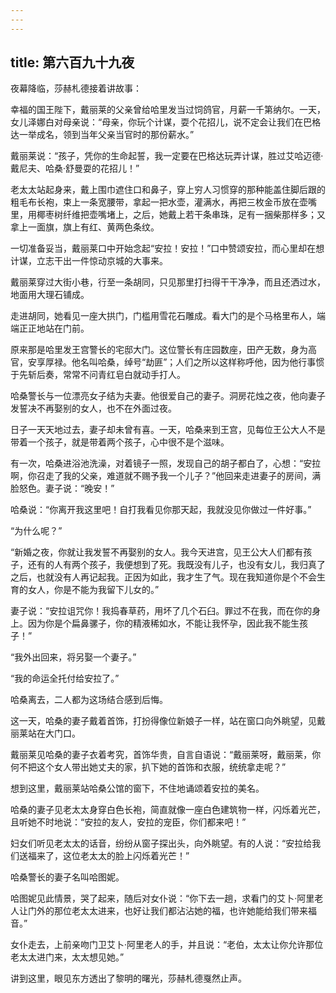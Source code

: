 ```yaml
---
---
---
```

title: 第六百九十九夜
---






夜幕降临，莎赫札德接着讲故事：





幸福的国王陛下，戴丽莱的父亲曾给哈里发当过饲鸽官，月薪一千第纳尔。一天，女儿泽娜白对母亲说：“母亲，你玩个计谋，耍个花招儿，说不定会让我们在巴格达一举成名，领到当年父亲当官时的那份薪水。”

戴丽莱说：“孩子，凭你的生命起誓，我一定要在巴格达玩弄计谋，胜过艾哈迈德·戴尼夫、哈桑·舒曼耍的花招儿！”

老太太站起身来，戴上围巾遮住口和鼻子，穿上穷人习惯穿的那种能盖住脚后跟的粗毛布长袍，束上一条宽腰带，拿起一把水壶，灌满水，再把三枚金币放在壶嘴里，用椰枣树纤维把壶嘴堵上，之后，她戴上若干条串珠，足有一捆柴那样多；又拿上一面旗，旗上有红、黄两色条纹。

一切准备妥当，戴丽莱口中开始念起“安拉！安拉！”口中赞颂安拉，而心里却在想计谋，立志干出一件惊动京城的大事来。

戴丽莱穿过大街小巷，行至一条胡同，只见那里打扫得干干净净，而且还洒过水，地面用大理石铺成。

走进胡同，她看见一座大拱门，门槛用雪花石雕成。看大门的是个马格里布人，端端正正地站在门前。

原来那是哈里发王宫警长的宅邸大门。这位警长有庄园数座，田产无数，身为高官，安享厚禄。他名叫哈桑，绰号“劫匪”；人们之所以这样称呼他，因为他行事惯于先斩后奏，常常不问青红皂白就动手打人。

哈桑警长与一位漂亮女子结为夫妻。他很爱自己的妻子。洞房花烛之夜，他向妻子发誓决不再娶别的女人，也不在外面过夜。

日子一天天地过去，妻子却未曾有喜。一天，哈桑来到王宫，见每位王公大人不是带着一个孩子，就是带着两个孩子，心中很不是个滋味。

有一次，哈桑进浴池洗澡，对着镜子一照，发现自己的胡子都白了，心想：“安拉啊，你召走了我的父亲，难道就不赐予我一个儿子？”他回来走进妻子的房间，满脸怒色。妻子说：“晚安！”

哈桑说：“你离开我这里吧！自打我看见你那天起，我就没见你做过一件好事。”

“为什么呢？”

“新婚之夜，你就让我发誓不再娶别的女人。我今天进宫，见王公大人们都有孩子，还有的人有两个孩子，我便想到了死。我既没有儿子，也没有女儿，我归真了之后，也就没有人再记起我。正因为如此，我才生了气。现在我知道你是个不会生育的女人，你是不能为我留下儿女的。”

妻子说：“安拉诅咒你！我捣春草药，用坏了几个石臼。罪过不在我，而在你的身上。因为你是个扁鼻骡子，你的精液稀如水，不能让我怀孕，因此我不能生孩子！”

“我外出回来，将另娶一个妻子。”

“我的命运全托付给安拉了。”

哈桑离去，二人都为这场结合感到后悔。

这一天，哈桑的妻子戴着首饰，打扮得像位新娘子一样，站在窗口向外眺望，见戴丽莱站在大门口。

戴丽莱见哈桑的妻子衣着考究，首饰华贵，自言自语说：“戴丽莱呀，戴丽莱，你何不把这个女人带出她丈夫的家，扒下她的首饰和衣服，统统拿走呢？”

想到这里，戴丽莱站哈桑公馆的窗下，不住地诵颂着安拉的美名。

哈桑的妻子见老太太身穿白色长袍，简直就像一座白色建筑物一样，闪烁着光芒，且听她不时地说：“安拉的友人，安拉的宠臣，你们都来吧！”

妇女们听见老太太的话音，纷纷从窗子探出头，向外眺望。有的人说：“安拉给我们送福来了，这位老太太的脸上闪烁着光芒！”

哈桑警长的妻子名叫哈图妮。

哈图妮见此情景，哭了起来，随后对女仆说：“你下去一趟，求看门的艾卜·阿里老人让门外的那位老太太进来，也好让我们都沾沾她的福，也许她能给我们带来福音。”

女仆走去，上前亲吻门卫艾卜·阿里老人的手，并且说：“老伯，太太让你允许那位老太太进门来，太太想见她。”





讲到这里，眼见东方透出了黎明的曙光，莎赫札德戛然止声。